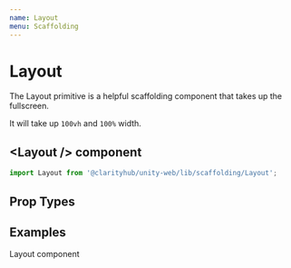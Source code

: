 ```yaml
---
name: Layout
menu: Scaffolding
---
```



# Layout

The Layout primitive is a helpful scaffolding component that takes up the fullscreen.

It will take up `100vh` and `100%` width.

## \<Layout /\> component

```js
import Layout from '@clarityhub/unity-web/lib/scaffolding/Layout';
```

## Prop Types

<PropsTable of={LayoutProps} />

## Examples

<Playground>
	<Layout style={{ border: '1px solid red' }}>
        Layout component
	</Layout>
</Playground>